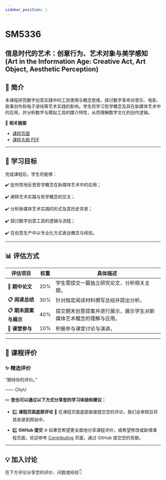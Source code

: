 ```yaml
---
sidebar_position: 1
---
```


# SM5336
## 信息时代的艺术：创意行为、艺术对象与美学感知 (Art in the Information Age: Creative Act, Art Object, Aesthetic Perception)

## **📘 简介**
本课程研究数字创意实践中的工具使用与概念思维，探讨数字革命对音乐、电影、故事创作和电子游戏等艺术实践的影响。学生将学习哲学概念及其在新媒体艺术中的应用，并分析数字与模拟工具的媒介特性，从而理解数字文化的创作逻辑。

🔗 **相关链接**
- [课程页面](https://www.cityu.edu.hk/catalogue/pg/202526/course/SM5336.htm)
- [课程大纲 PDF](https://www.cityu.edu.hk/catalogue/pg/202526/course/SM5336.pdf)

---

## **🎯 学习目标**

完成课程后，学生将能够：

✔️ 批判性地反思哲学概念在新媒体艺术中的应用；

✔️ 阐释艺术实践与哲学概念的交叉；

✔️ 分析新媒体艺术实践的形式及其历史背景；

✔️ 探讨数字创意工具的逻辑与流程；

✔️ 在创意生产中以专业化方式表达概念与经验。

---

## **📊 评估方式**

| **评估项目**          | **权重** | **具体描述**                                                                                       |
|----------------------|---------|---------------------------------------------------------------------------------------------------|
| **📂 期中论文**       | 20%      | 学生需提交一篇独立研究论文，分析相关主题。                                                           |
| **📋 阅读总结**       | 30%      | 针对指定阅读材料撰写总结并提出分析。                                                                 |
| **📋 期末提案与展示**  | 40%      | 提交期末创意提案并进行展示，展示学生对新媒体艺术概念的理解与应用。                                         |
| **📂 课堂参与**       | 10%      | 积极参与课堂讨论与演讲。                                                                              |

---

## **💬 课程评价**

### ✨ **精选评价**
<div className={commentStyles.commentBox}>
    <p className={commentStyles.commentText}>
        “期待你的评价。”
    </p>
    <p className={commentStyles.commentAuthor}>—— CityU</p>
</div>

✏️ **您也可以通过以下方式分享您的学习体验和建议：**

- 1️⃣ **课程页面底部评论**
💬 在课程页面底部直接提交您的评论，我们会审核后将其收录到网站中。

- 2️⃣ **GitHub 提交**
🌐 如果您希望更全面地分享课程评价，或希望修改或新增课程页面，欢迎参考 [Contributing](/contributing) 页面，通过 GitHub 提交您的贡献。

---

## **💡 加入讨论**

在下方评论分享您的评价、问题或经验👇
<Utterances />